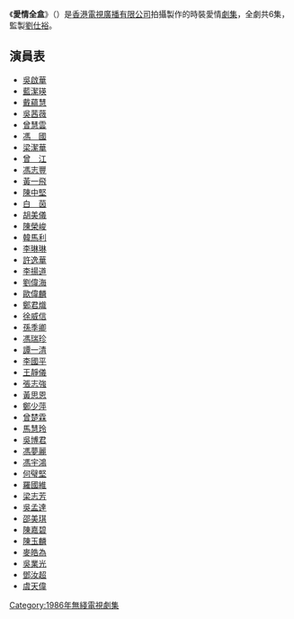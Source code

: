 {{無綫劇集 
| 中文劇名=愛情全盒
| 英文劇名=Next Year, Next Kins
| 製作年份=1986年
| 翡翠台首播日期=1986年2月9日-14日
| 翡翠台首播時間=
| 監製=[[劉仕裕|劉仕裕]]
| 編導=-{[[余明生|余明生]]}-、[[羅鎮岳|羅鎮岳]]
| 製作統籌=[[胡民廣|胡民廣]]
| 助理編導=[[李偉洪|李偉洪]]、[[陳蝶娟|陳蝶娟]]、[[陸德儀|陸德儀]]
| 編審=[[胡沙|胡　沙]]
| 編劇=[[梁文華|梁文華]]、[[吳榮欣|吳榮欣]]、[[蔡婷婷|蔡婷婷]]、[[余德偉|余德偉]]
| 集數=6
| 主演={{nowrap|[[藍潔瑛|藍潔瑛]]、[[吳啟華|吳啟華]]、[[曾江|曾　江]]、[[李琳琳|李琳琳]]、<br>[[陳榮峻|陳榮峻]]、[[韓馬利|韓馬利]]、[[陳中堅|陳中堅]]、[[白茵|白　茵]]、<br>[[胡美儀|胡美儀]]、[[羅國維|羅國維]]、[[馮志豐|馮志豐]]、[[李揚道|李揚道]]}}
| 主題曲=愛情全盒
| 作曲=[[黎小田|黎小田]]
| 填詞=[[潘偉源|潘偉源]]
| 主唱=[[戴蘊慧|戴蘊慧]]
}}
《'''愛情全盒'''》（{{lang-en|'''Next Year, Next Kins'''}}）是[[香港|香港]][[電視廣播有限公司|電視廣播有限公司]]拍攝製作的時裝愛情[[劇集|劇集]]，全劇共6集，監製[[劉仕裕|劉仕裕]]。

==演員表==
*[[吳啟華|吳啟華]]
*[[藍潔瑛|藍潔瑛]]
*[[戴蘊慧|戴蘊慧]]
*[[吳茜薇|吳茜薇]]
*[[曾慧雲|曾慧雲]]
*[[馮國|馮　國]]
*[[梁潔華|梁潔華]]
*[[曾江|曾　江]]
*[[馮志豐|馮志豐]]
*[[黃一飛|黃一飛]]
*[[陳中堅|陳中堅]]
*[[白茵|白　茵]]
*[[胡美儀|胡美儀]]
*[[陳榮峻|陳榮峻]]
*[[韓馬利|韓馬利]]
*[[李琳琳|李琳琳]]
*[[許逸華|許逸華]]
*[[李揚道|李揚道]]
*[[劉偉海|劉偉海]]
*[[歐偉麟|歐偉麟]]
*[[鄭君熾_(藝人)|鄭君熾]]
*[[徐威信|徐威信]]
*[[孫季卿|孫季卿]]
*[[馮瑞珍|馮瑞珍]]
*[[譚一清|譚一清]]
*[[李國平_(演員)|李國平]]
*[[王靜儀|王靜儀]]
*[[張志強_(演員)|張志強]]
*[[黃思恩|黃思恩]]
*[[鄭少萍|鄭少萍]]
*[[曾楚霖|曾楚霖]]
*[[馬慧玲|馬慧玲]]
*[[吳博君|吳博君]]
*[[馮夢麗|馮夢麗]]
*[[馮宇鴻|馮宇鴻]]
*[[何璧堅|何璧堅]]
*[[羅國維|羅國維]]
*[[梁志芳|梁志芳]]
*[[吳孟達|吳孟達]]
*[[邵美琪|邵美琪]]
*[[陳嘉碧|陳嘉碧]]
*[[陳玉麟|陳玉麟]]
*[[麥皓為|麥皓為]]
*[[吳業光|吳業光]]
*[[鄧汝超|鄧汝超]]
*[[虞天偉|虞天偉]]

{{HK-tv-stub}}

[[Category:1986年無綫電視劇集|Category:1986年無綫電視劇集]]